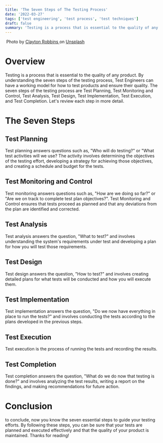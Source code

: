 ```yaml
---
title: 'The Seven Steps of The Testing Process'
date: '2022-03-27'
tags: ['test engineering', 'test process', 'test techniques']
draft: false
summary: 'Testing is a process that is essential to the quality of any product. By understanding the seven steps of the testing process, Test Engineers can have a working model for how to test products and ensure their quality...'
---
```


<div className="text-center">
  <Image alt="" src="/static/images/test-process.jpg" width={600} height={434} />
  Photo by <a href="https://unsplash.com/@claytonrobbins?utm_source=unsplash&utm_medium=referral&utm_content=creditCopyText">
    Clayton Robbins
  </a> on <a href="https://unsplash.com/s/photos/process?utm_source=unsplash&utm_medium=referral&utm_content=creditCopyText">Unsplash</a>
</div>

# Overview

Testing is a process that is essential to the quality of any product. By understanding the seven steps of the testing process, Test Engineers can have a working model for how to test products and ensure their quality. The seven steps of the testing process are Test Planning, Test Monitoring and Control, Test Analysis, Test Design, Test Implementation, Test Execution, and Test Completion. Let's review each step in more detail.

# The Seven Steps

## Test Planning

Test planning answers questions such as, "Who will do testing?" or "What test activities will we use? The activity involves determining the objectives of the testing effort, developing a strategy for achieving those objectives, and creating a schedule and budget for the tests.

## Test Monitoring and Control

Test monitoring answers questions such as, "How are we doing so far?" or "Are we on track to complete test plan objectives?". Test Monitoring and Control ensures that tests proceed as planned and that any deviations from the plan are identified and corrected.

## Test Analysis

Test analysis answers the question, "What to test?" and involves understanding the system's requirements under test and developing a plan for how you will test those requirements.

## Test Design

Test design answers the question, "How to test?" and involves creating detailed plans for what tests will be conducted and how you will execute them.

## Test Implementation

Test implementation answers the question, "Do we now have everything in place to run the tests?" and involves conducting the tests according to the plans developed in the previous steps.

## Test Execution

Test execution is the process of running the tests and recording the results.

## Test Completion

Test completion answers the question, "What do we do now that testing is done?" and involves analyzing the test results, writing a report on the findings, and making recommendations for future action.

# Conclusion

to conclude, now you know the seven essential steps to guide your testing efforts. By following these steps, you can be sure that your tests are planned and executed effectively and that the quality of your product is maintained. Thanks for reading!
